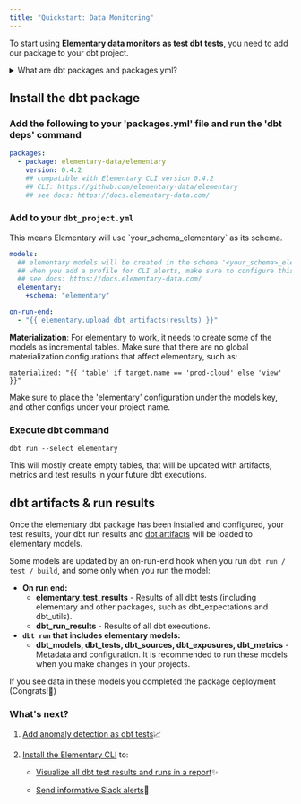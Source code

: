 ```yaml
---
title: "Quickstart: Data Monitoring"
---
```



To start using **Elementary data monitors as test dbt tests**, you need to add our package to your dbt project.

<details className="-mt-0 mb-6 rounded-xl border px-6 py-3 prose prose-slate open:pb-5 dark:prose-dark dark:border-slate-800">
  <summary className="font-medium cursor-default select-none text-slate-900 dark:text-slate-200">What are dbt packages and packages.yml?</summary>

A dbt package is additional Jinja and SQL code that is added to your project, for additional functionality. In fact, each package is a dbt project. By adding a package to your project, you are adding the package code to be part of your project, you can reference it's macros, execute it's models, and so on.

Add packages to your project by creating a 'packages.yml' file under the main project directory (where your 'dbt_project.yml is), and adding the relevant package. After you add a new package, run dbt deps to actually pull it's code to your project. This is also how you update packages.
Some packages we recommend you check out: [dbt_utils](https://github.com/dbt-labs/dbt-utils/tree/0.8.2/), [dbt_date](https://github.com/calogica/dbt-date/tree/0.5.4/), [codegen](https://github.com/dbt-labs/dbt-codegen/tree/0.5.0/).

</details>

## Install the dbt package

### Add the following to your 'packages.yml' file and run the 'dbt deps' command

```yml packages.yml
packages:
  - package: elementary-data/elementary
    version: 0.4.2
    ## compatible with Elementary CLI version 0.4.2
    ## CLI: https://github.com/elementary-data/elementary
    ## see docs: https://docs.elementary-data.com/
```

### Add to your `dbt_project.yml`

<TipInfo>
  This means Elementary will use `your_schema_elementary` as its schema.
</TipInfo>

```yml dbt_project.yml
models:
  ## elementary models will be created in the schema '<your_schema>_elementary'
  ## when you add a profile for CLI alerts, make sure to configure this schema and db
  ## see docs: https://docs.elementary-data.com/
  elementary:
    +schema: "elementary"

on-run-end:
  - "{{ elementary.upload_dbt_artifacts(results) }}"
```

<TipInfo>

**Materialization**: For elementary to work, it needs to create some of the models as incremental tables. Make sure that there are no global materialization configurations that affect elementary, such as:

```
materialized: "{{ 'table' if target.name == 'prod-cloud' else 'view' }}"
```

Make sure to place the 'elementary' configuration under the models key, and other configs under your project name.

</TipInfo>

### Execute dbt command

```shell Terminal
dbt run --select elementary
```

This will mostly create empty tables, that will be updated with artifacts, metrics and test results in your future dbt executions.

## dbt artifacts & run results

Once the elementary dbt package has been installed and configured, your test results, your dbt run results and [dbt artifacts](../data-monitoring/dbt-artifacts) will be loaded to elementary models.

Some models are updated by an on-run-end hook when you run `dbt run / test / build`, and some only when you run the model:

- **On run end:**
  - **elementary_test_results** - Results of all dbt tests (including elementary and other packages, such as dbt_expectations and dbt_utils).
  - **dbt_run_results** - Results of all dbt executions.
- **`dbt run` that includes elementary models:**
  - **dbt_models, dbt_tests, dbt_sources, dbt_exposures, dbt_metrics** - Metadata and configuration. It is recommended to run these models when you make changes in your projects.

If you see data in these models you completed the package deployment (Congrats!🎉)

### What's next?

1. [​Add anomaly detection as dbt tests](../guides/tests)📈
2. [​Install the Elementary CLI](../guides/generate-reports#install-the-elementary-cli) to:

   - [​Visualize all dbt test results and runs in a report](../guides/generate-reports)✨

   - [Send informative Slack alerts](../guides/slack-alerts)📣
